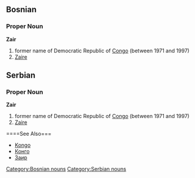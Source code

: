 ==Bosnian==
===Proper Noun===
'''Zair'''
#former name of Democratic Republic of [[Congo]] (between 1971 and 1997)
#[[Zaire]]
[[Category:Bosnian nouns]]
==Serbian==
===Proper Noun===
'''Zair'''
#former name of Democratic Republic of [[Congo]] (between 1971 and 1997)
#[[Zaire]]
====See Also===
*[[Kongo]]
*[[Конго]]
*[[Заир]]
[[Category:Serbian nouns]]